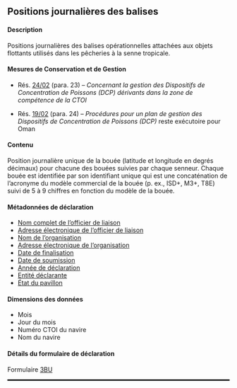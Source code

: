 ## Positions journalières des balises {#BU}

#### Description

Positions journalières des balises opérationnelles attachées aux objets flottants utilisés dans les pêcheries à la senne tropicale.

#### Mesures de Conservation et de Gestion

- Rés. [24/02](https://iotc.org/fr/mcg/r%C3%A9solution-2402-concernant-la-gestion-des-dispositifs-de-concentration-de-poissons-dcp-d%C3%A9rivants) (para. 23) -- _Concernant la gestion des Dispositifs de Concentration de Poissons (DCP) dérivants dans la zone de compétence de la CTOI_

- Rés. [19/02](https://iotc.org/fr/mcg/r%C3%A9solution-1902-proc%C3%A9dures-pour-un-plan-de-gestion-des-dispositifs-de-concentration-de-poissons) (para. 24) -- _Procédures pour un plan de gestion des Dispositifs de Concentration de Poissons (DCP)_ reste exécutoire pour Oman

#### Contenu

Position journalière unique de la bouée (latitude et longitude en degrés décimaux) pour chacune des bouées suivies par chaque senneur. Chaque bouée est identifiée par son identifiant unique qui est une concaténation de l'acronyme du modèle commercial de la bouée (p. ex., ISD+, M3+, T8E) suivi de 5 à 9 chiffres en fonction du modèle de la bouée.

#### Métadonnées de déclaration

- [Nom complet de l'officier de liaison](#fcname)
- [Adresse électronique de l'officier de liaison](#fcemail)
- [Nom de l'organisation](#orgname)
- [Adresse électronique de l'organisation](#orgemail)
- [Date de finalisation](#findate)
- [Date de soumission](#subdate)
- [Année de déclaration](#repyear)
- [Entité déclarante](#repentity)
- [État du pavillon](#repflagstate)

#### Dimensions des données

- Mois
- Jour du mois
- Numéro CTOI du navire
- Nom du navire

#### Détails du formulaire de déclaration

Formulaire [3BU](../forms/#Form_3BU)

<hr style="border:1.5px solid black">